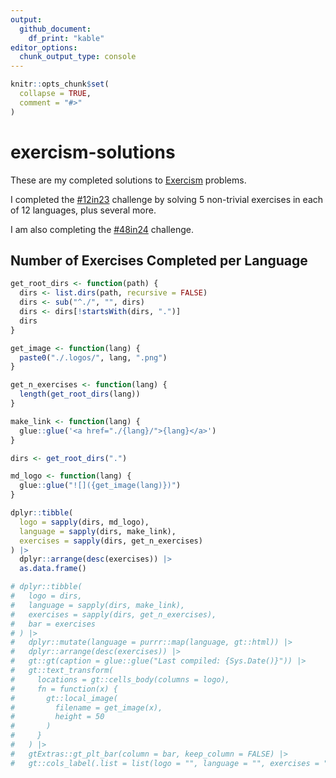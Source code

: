```yaml
---
output: 
  github_document:
    df_print: "kable"
editor_options: 
  chunk_output_type: console
---
```


<!-- README.md is generated from README.Rmd. Please edit that file -->

```r
knitr::opts_chunk$set(
  collapse = TRUE,
  comment = "#>"
)
```

# exercism-solutions

<!-- badges: start -->
<!-- badges: end -->

These are my completed solutions to [Exercism](https://exercism.org/) problems. 

I completed the [#12in23](https://exercism.org/challenges/12in23) challenge by
solving 5 non-trivial exercises in each of 12 languages, plus several more.

I am also completing the [#48in24](https://exercism.org/challenges/48in24) challenge.

## Number of Exercises Completed per Language

```r
get_root_dirs <- function(path) {
  dirs <- list.dirs(path, recursive = FALSE)
  dirs <- sub("^./", "", dirs)
  dirs <- dirs[!startsWith(dirs, ".")]
  dirs  
}

get_image <- function(lang) {
  paste0("./.logos/", lang, ".png")
}

get_n_exercises <- function(lang) {
  length(get_root_dirs(lang))
}

make_link <- function(lang) {
  glue::glue('<a href="./{lang}/">{lang}</a>')
}

dirs <- get_root_dirs(".")

md_logo <- function(lang) {
  glue::glue("![]({get_image(lang)})")
}

dplyr::tibble(
  logo = sapply(dirs, md_logo),
  language = sapply(dirs, make_link),
  exercises = sapply(dirs, get_n_exercises)
) |> 
  dplyr::arrange(desc(exercises)) |> 
  as.data.frame()

# dplyr::tibble(
#   logo = dirs,
#   language = sapply(dirs, make_link),
#   exercises = sapply(dirs, get_n_exercises),
#   bar = exercises
# ) |>
#   dplyr::mutate(language = purrr::map(language, gt::html)) |>
#   dplyr::arrange(desc(exercises)) |>
#   gt::gt(caption = glue::glue("Last compiled: {Sys.Date()}")) |>
#   gt::text_transform(
#     locations = gt::cells_body(columns = logo),
#     fn = function(x) {
#       gt::local_image(
#         filename = get_image(x),
#         height = 50
#       )
#     }
#   ) |>  
#   gtExtras::gt_plt_bar(column = bar, keep_column = FALSE) |>
#   gt::cols_label(.list = list(logo = "", language = "", exercises = "", bar = ""))
```